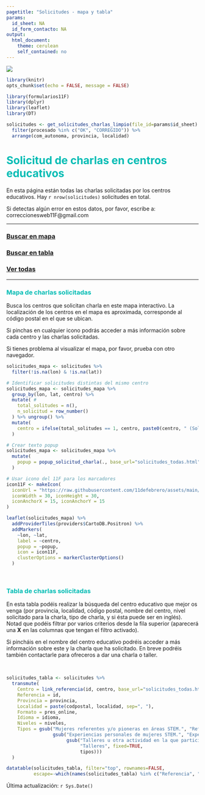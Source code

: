 ---
pagetitle: "Solicitudes - mapa y tabla"
params:
  id_sheet: NA
  id_form_contacto: NA
output: 
  html_document: 
    theme: cerulean
    self_contained: no
---


[![](https://raw.githubusercontent.com/11defebrero/assets/main/images/banner11F.png)](https://11defebrero.org/)


<style type="text/css">

h1 {
  color: #00BCB4;
}
h2 {
  color: #00BCB4;
}
h3 {
  color: #00BCB4;
}
h4 {
  color: #00BCB4;
}
h5 {
  color: #00BCB4;
}
li {
  color: #00BCB4;
}
</style>



```{r include=FALSE}

library(knitr)
opts_chunk$set(echo = FALSE, message = FALSE)

library(formularios11F)
library(dplyr)
library(leaflet)
library(DT)

solicitudes <- get_solicitudes_charlas_limpio(file_id=params$id_sheet) %>% 
  filter(procesado %in% c("OK", "CORREGIDO")) %>% 
  arrange(com_autonoma, provincia, localidad)

```


# Solicitud de charlas en centros educativos


En esta página están todas las charlas solicitadas por los centros educativos.
Hay `r nrow(solicitudes)` solicitudes en total.

Si detectas algún error en estos datos, por favor, escribe a: correccionesweb11F@gmail.com

<!-- ```{r results='asis'} -->
<!-- cat( -->
<!--   "Una vez seleccionado el centro, rellena", -->
<!--   html_link( -->
<!--      texto="este formulario", -->
<!--      url=paste0("https://docs.google.com/forms/d/e/", params$id_form_contacto, "/viewform"), -->
<!--      new_tab=TRUE -->
<!--    ),  -->
<!--    "para que os pongamos en contacto y podáis concertar la charla." -->
<!-- ) -->
<!-- ``` -->

<!-- Una vez concertada la charla, por favor, envíanos la información de esta en el plazo de tres días a través de [este link](https://11defebrero.org/quieres-anunciar-una-charla-o-actividad) -->

<!-- En [este enlace](concertadas_mapa_tabla.html) podéis ver todas las charlas concertadas hasta el momento. -->


-------------

### [Buscar en mapa](#mapa-de-charlas-solicitadas)

### [Buscar en tabla](#tabla-de-charlas-solicitadas)

### [Ver todas](solicitudes_todas.html#detalles){target="_blank"}

-------------


### Mapa de charlas solicitadas

Busca los centros que solicitan charla en este mapa interactivo. La localización de los centros en el mapa es aproximada, corresponde al código postal en el que se ubican.

Si pinchas en cualquier icono podrás acceder a más información sobre cada centro y las charlas solicitadas. 

Si tienes problema al visualizar el mapa, por favor, prueba con otro navegador.

```{r}

solicitudes_mapa <- solicitudes %>%
  filter(!is.na(lon) & !is.na(lat))

# Identificar solicitudes distintas del mismo centro
solicitudes_mapa <- solicitudes_mapa %>% 
  group_by(lon, lat, centro) %>% 
  mutate( # 
    total_solitudes = n(),
    n_solicitud = row_number()
  ) %>% ungroup() %>% 
  mutate(
    centro = ifelse(total_solitudes == 1, centro, paste0(centro, " (Solicitud ", n_solicitud, ")"))
  )

# Crear texto popup
solicitudes_mapa <- solicitudes_mapa %>% 
  mutate(
    popup = popup_solicitud_charla(., base_url="solicitudes_todas.html")
  )

```

```{r mapa, out.width='100%', eval=TRUE}

# Usar icono del 11F para los marcadores
icon11F <- makeIcon(
  iconUrl = "https://raw.githubusercontent.com/11defebrero/assets/main/images/11f_transparente.png",
  iconWidth = 30, iconHeight = 30,
  iconAnchorX = 15, iconAnchorY = 15
)

leaflet(solicitudes_mapa) %>%
  addProviderTiles(providers$CartoDB.Positron) %>%
  addMarkers(
    ~lon, ~lat, 
    label = ~centro, 
    popup = ~popup, 
    icon = icon11F,  
    clusterOptions = markerClusterOptions()
  )

```

<br/>


### Tabla de charlas solicitadas

En esta tabla podéis realizar la búsqueda del centro educativo que mejor os venga (por provincia, localidad, código postal, nombre del centro, nivel solicitado para la charla, tipo de charla, y si ésta puede ser en inglés). Notad que podéis filtrar por varios criterios desde la fila superior (aparecerá una **X** en las columnas que tengan el filtro activado). 

Si pincháis en el nombre del centro educativo podréis acceder a más información sobre este y la charla que ha solicitado.
<!-- , y contactarle para ofreceros a dar una charla o taller. -->
En breve podréis también contactarle para ofreceros a dar una charla o taller.

<br/>

```{r}

solicitudes_tabla <- solicitudes %>% 
  transmute(
    Centro = link_referencia(id, centro, base_url="solicitudes_todas.html"),
    Referencia = id,
    Provincia = provincia,
    Localidad = paste(codpostal, localidad, sep=", "),
    Formato = pres_online,
    Idioma = idioma,
    Niveles = niveles,
    Tipos = gsub("Mujeres referentes y/o pioneras en áreas STEM.", "Referentes", fixed=TRUE,
                 gsub("Experiencias personales de mujeres STEM.", "Experiencias", fixed=TRUE,
                      gsub("Talleres u otra actividad en la que participe el alumnado.", 
                           "Talleres", fixed=TRUE,
                           tipos)))
  )


```

```{r tabla}

datatable(solicitudes_tabla, filter="top", rownames=FALSE, 
          escape=-which(names(solicitudes_tabla) %in% c("Referencia", "Centro")))

```


Última actualización: `r Sys.Date()`


